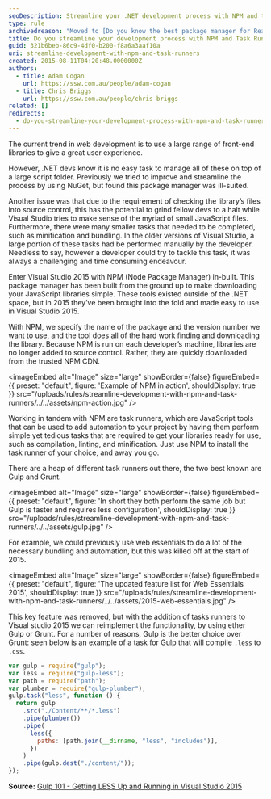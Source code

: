 ```yaml
---
seoDescription: Streamline your .NET development process with NPM and task runners, eliminating tedious tasks and improving collaboration.
type: rule
archivedreason: "Moved to [Do you know the best package manager for React?](/rules/best-package-manager-for-node/)"
title: Do you streamline your development process with NPM and Task Runners?
guid: 321b6beb-86c9-4df0-b200-f8a6a3aaf10a
uri: streamline-development-with-npm-and-task-runners
created: 2015-08-11T04:20:48.0000000Z
authors:
  - title: Adam Cogan
    url: https://ssw.com.au/people/adam-cogan
  - title: Chris Briggs
    url: https://ssw.com.au/people/chris-briggs
related: []
redirects:
  - do-you-streamline-your-development-process-with-npm-and-task-runners
---
```


The current trend in web development is to use a large range of front-end libraries to give a great user experience.

However, .NET devs know it is no easy task to manage all of these on top of a large script folder. Previously we tried to improve and streamline the process by using NuGet, but found this package manager was ill-suited.

Another issue was that due to the requirement of checking the library’s files into source control, this has the potential to grind fellow devs to a halt while Visual Studio tries to make sense of the myriad of small JavaScript files. Furthermore, there were many smaller tasks that needed to be completed, such as minification and bundling. In the older versions of Visual Studio, a large portion of these tasks had be performed manually by the developer.
Needless to say, however a developer could try to tackle this task, it was always a challenging and time consuming endeavour.

Enter Visual Studio 2015 with NPM (Node Package Manager) in-built. This package manager has been built from the ground up to make downloading your JavaScript libraries simple. These tools existed outside of the .NET space, but in 2015 they’ve been brought into the fold and made easy to use in Visual Studio 2015.

With NPM, we specify the name of the package and the version number we want to use, and the tool does all of the hard work finding and downloading the library. Because NPM is run on each developer’s machine, libraries are no longer added to source control. Rather, they are quickly downloaded from the trusted NPM CDN.


<imageEmbed
  alt="Image"
  size="large"
  showBorder={false}
  figureEmbed={{
    preset: "default",
    figure: 'Example of NPM in action',
    shouldDisplay: true
  }}
  src="/uploads/rules/streamline-development-with-npm-and-task-runners/../../assets/npm-action.jpg"
/>

Working in tandem with NPM are task runners, which are JavaScript tools that can be used to add automation to your project by having them perform simple yet tedious tasks that are required to get your libraries ready for use, such as compilation, linting, and minification. Just use NPM to install the task runner of your choice, and away you go.

There are a heap of different task runners out there, the two best known are Gulp and Grunt.


<imageEmbed
  alt="Image"
  size="large"
  showBorder={false}
  figureEmbed={{
    preset: "default",
    figure: 'In short they both perform the same job but Gulp is faster and requires less configuration',
    shouldDisplay: true
  }}
  src="/uploads/rules/streamline-development-with-npm-and-task-runners/../../assets/gulp.jpg"
/>

For example, we could previously use web essentials to do a lot of the necessary bundling and automation, but this was killed off at the start of 2015.


<imageEmbed
  alt="Image"
  size="large"
  showBorder={false}
  figureEmbed={{
    preset: "default",
    figure: 'The updated feature list for Web Essentials 2015',
    shouldDisplay: true
  }}
  src="/uploads/rules/streamline-development-with-npm-and-task-runners/../../assets/2015-web-essentials.jpg"
/>

This key feature was removed, but with the addition of tasks runners to Visual studio 2015 we can reimplement the functionality, by using ether Gulp or Grunt. For a number of reasons, Gulp is the better choice over Grunt: seen below is an example of a task for Gulp that will compile `.less` to `.css`.

```js
var gulp = require("gulp");
var less = require("gulp-less");
var path = require("path");
var plumber = require("gulp-plumber");
gulp.task("less", function () {
  return gulp
    .src("./Content/**/*.less")
    .pipe(plumber())
    .pipe(
      less({
        paths: [path.join(__dirname, "less", "includes")],
      })
    )
    .pipe(gulp.dest("./content/"));
});
```

**Source:** [Gulp 101 - Getting LESS Up and Running in Visual Studio 2015](http://blog.chrisbriggsy.com/Gulp-101-CSS-all-the-LESS/ "Glup 101 in Visual Studio 2015!")